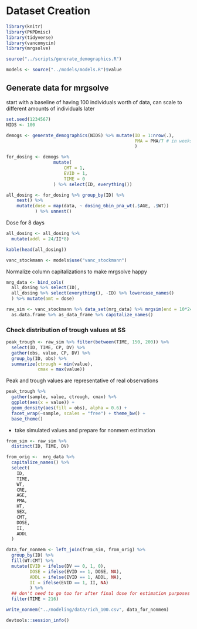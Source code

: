 # Dataset Creation

```r
library(knitr)
library(PKPDmisc)
library(tidyverse)
library(vancomycin)
library(mrgsolve)
```

```r
source("../scripts/generate_demographics.R")
```

```r
models <- source("../models/models.R")$value
```

## Generate data for mrgsolve

start with a baseline of having 100 individuals worth of data, can scale to 
different amounts of individuals later

```r
set.seed(1234567)
NIDS <- 100
```

```r
demogs <- generate_demographics(NIDS) %>% mutate(ID = 1:nrow(.), 
                                                 PMA = PMA/7 # in weeks for stockmann model
                                                 )
```

```r
for_dosing <- demogs %>% 
                  mutate(
                      CMT = 1, 
                      EVID = 1,
                      TIME = 0
                  ) %>% select(ID, everything())
```


```r
all_dosing <- for_dosing %>% group_by(ID) %>%
    nest() %>%
    mutate(dose = map(data, ~ dosing_6bin_pna_wt(.$AGE, .$WT))
           ) %>% unnest() 
```

Dose for 8 days
```r
all_dosing <- all_dosing %>% 
  mutate(addl = 24/II*8) 
```

```r
kable(head(all_dosing))
```
```r
vanc_stockmann <- models$use("vanc_stockmann")
```

Normalize column capitalizations to make mrgsolve happy

```r
mrg_data <- bind_cols(
  all_dosing %>% select(ID),
  all_dosing %>% select(everything(), -ID) %>% lowercase_names()
  ) %>% mutate(amt = dose)
```

```r
raw_sim <- vanc_stockmann %>% data_set(mrg_data) %>% mrgsim(end = 10*24) %>%
  as.data.frame %>% as_data_frame %>% capitalize_names()
```

### Check distribution of trough values at SS
```r
peak_trough <- raw_sim %>% filter(between(TIME, 150, 200)) %>%
  select(ID, TIME, CP, DV) %>%
  gather(obs, value, CP, DV) %>%
  group_by(ID, obs) %>%
  summarize(ctrough = min(value),
            cmax = max(value))
```

Peak and trough values are representative of real observations
```r
peak_trough %>%
  gather(sample, value, ctrough, cmax) %>%
  ggplot(aes(x = value)) + 
  geom_density(aes(fill = obs), alpha = 0.6) +
  facet_wrap(~sample, scales = "free") + theme_bw() +
  base_theme()
```


* take simulated values and prepare for nonmem estimation

```r
from_sim <- raw_sim %>% 
  distinct(ID, TIME, DV)

from_orig <-  mrg_data %>% 
  capitalize_names() %>% 
  select(
    ID,
    TIME,
    WT,
    CRE,
    AGE,
    PMA, 
    HT,
    SEX,
    CMT,
    DOSE,
    II,
    ADDL
  )
```


```r
data_for_nonmem <- left_join(from_sim, from_orig) %>% 
  group_by(ID) %>%
  fill(WT:CMT) %>%
  mutate(EVID = ifelse(DV == 0, 1, 0),
         DOSE = ifelse(EVID == 1, DOSE, NA),
         ADDL = ifelse(EVID == 1, ADDL, NA),
         II = ifelse(EVID == 1, II, NA)
         ) %>% 
  ## don't need to go too far after final dose for estimation purposes
  filter(TIME < 216)
```

```r
write_nonmem("../modeling/data/rich_100.csv", data_for_nonmem)
```

```r
devtools::session_info()
```

